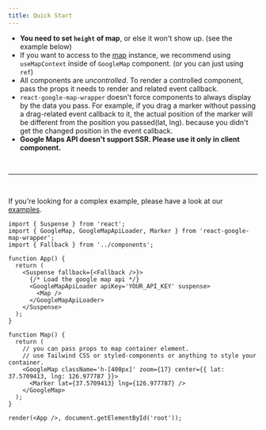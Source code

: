 ```yaml
---
title: Quick Start
---
```



- **You need to set `height` of map**, or else it won't show up. (see the example below)
- If you want to access to the <a href='https://developers.google.com/maps/documentation/javascript/reference/map#Map' target='_blank' rel='noreferrer'>map</a> instance, we recommend using `useMapContext` inside of `GoogleMap` component. (or you can just using `ref`)
- All components are _uncontrolled_. To render a controlled component, pass the props it needs to render and related event callback.
- `react-google-map-wrapper` doesn't force components to always display by the data you pass. For example, if you drag a marker without passing a drag-related event callback to it, the actual position of the marker will be different from the position you passed(lat, lng). because you didn't get the changed position in the event callback.
- **Google Maps API doesn't support SSR. Please use it only in client component.**

<br />
<hr />
<br />

If you're looking for a complex example, please have a look at our [examples](/).

```tsx
import { Suspense } from 'react';
import { GoogleMap, GoogleMapApiLoader, Marker } from 'react-google-map-wrapper';
import { Fallback } from '../components';

function App() {
  return (
    <Suspense fallback={<Fallback />}>
      {/* Load the google map api */}
      <GoogleMapApiLoader apiKey='YOUR_API_KEY' suspense>
        <Map />
      </GoogleMapApiLoader>
    </Suspense>
  );
}

function Map() {
  return (
    // you can pass props to map container element.
    // use Tailwind CSS or styled-components or anything to style your container.
    <GoogleMap className='h-[400px]' zoom={17} center={{ lat: 37.5709413, lng: 126.977787 }}>
      <Marker lat={37.5709413} lng={126.977787} />
    </GoogleMap>
  );
}

render(<App />, document.getElementById('root'));
```

<QuickStart client:only='react' />
